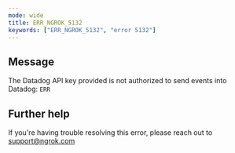 ```yaml
---
mode: wide
title: ERR_NGROK_5132
keywords: ["ERR_NGROK_5132", "error 5132"]
---
```


## Message

The Datadog API key provided is not authorized to send events into Datadog: `ERR`

## Further help

If you're having trouble resolving this error, please reach out to [support@ngrok.com](mailto:support@ngrok.com?subject=Help%20with%20ERR_NGROK_5132)
